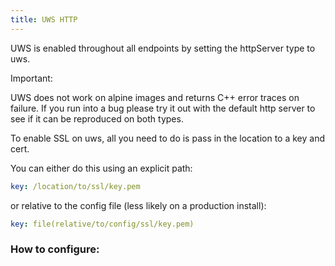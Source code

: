 ```yaml
---
title: UWS HTTP
---
```


UWS is enabled throughout all endpoints by setting the httpServer type to uws.

Important:

UWS does not work on alpine images and returns C++ error traces on failure. If you run into
a bug please try it out with the default http server to see if it can be reproduced on both
types.

To enable SSL on uws, all you need to do is pass in the location to a key and cert.

You can either do this using an explicit path:

```yaml
key: /location/to/ssl/key.pem
```

or relative to the config file (less likely on a production install):

```yaml
key: file(relative/to/config/ssl/key.pem)
```

### How to configure:

<UwsHttpServerConfig/>